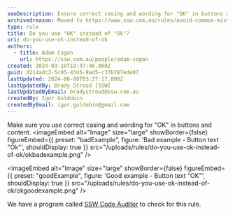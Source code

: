 ```yaml
---
seoDescription: Ensure correct casing and wording for "OK" in buttons and content to improve user experience and consistency.
archivedreason: Moved to https://www.ssw.com.au/rules/avoid-common-mistakes
type: rule
title: Do you use "OK" instead of "Ok"?
uri: do-you-use-ok-instead-of-ok
authors:
  - title: Adam Cogan
    url: https://ssw.com.au/people/adam-cogan
created: 2024-03-19T19:37:46.000Z
guid: d214adc2-5c05-4345-9ad5-c37b787ede07
lastUpdated: 2024-06-08T03:27:17.000Z
lastUpdatedBy: Brady Stroud [SSW]
lastUpdatedByEmail: bradystroud@ssw.com.au
createdBy: Igor Goldobin
createdByEmail: igor.goldobin@gmail.com
---
```


Make sure you use correct casing and wording for "OK" in buttons and content.
<imageEmbed
  alt="Image"
  size="large"
  showBorder={false}
  figureEmbed={{
    preset: "badExample",
    figure: 'Bad example - Button text "Ok"',
    shouldDisplay: true
  }}
  src="/uploads/rules/do-you-use-ok-instead-of-ok/okbadexample.png"
/>

<imageEmbed
  alt="Image"
  size="large"
  showBorder={false}
  figureEmbed={{
    preset: "goodExample",
    figure: 'Good example - Button text "OK"',
    shouldDisplay: true
  }}
  src="/uploads/rules/do-you-use-ok-instead-of-ok/okgoodexample.png"
/>

We have a program called [SSW Code Auditor](https://ssw.com.au/ssw/CodeAuditor/Rules.aspx#ANCBTN) to check for this rule.
